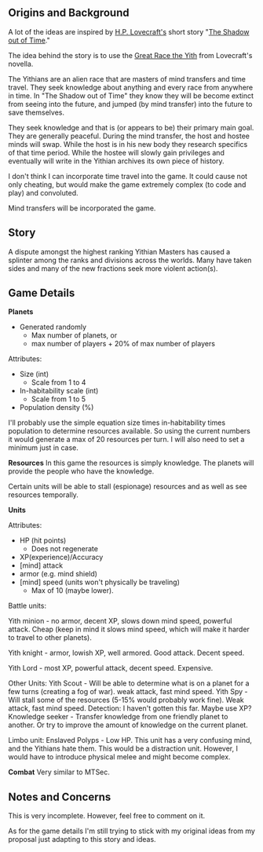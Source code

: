 == Origins and Background ==

A lot of the ideas are inspired by [http://en.wikipedia.org/wiki/H._P._Lovecraft H.P. Lovecraft's] short story "[http://en.wikipedia.org/wiki/The_Shadow_Out_of_Time The Shadow out of Time]."

The idea behind the story is to use the [http://en.wikipedia.org/wiki/Great_Race_of_Yith Great Race the Yith] from Lovecraft's novella.  

The Yithians are an alien race that are masters of mind transfers and time travel. They seek knowledge about anything and every race from anywhere in time. In "The Shadow out of Time" they know they will be become extinct from seeing into the future, and jumped (by mind transfer) into the future to save themselves.

They seek knowledge and that is (or appears to be) their primary main goal. They are generally peaceful. During the mind transfer, the host and hostee minds will swap. While the host is in his new body they research specifics of that time period. While the hostee will slowly gain privileges and eventually will write in the Yithian archives its own piece of history.

I don't think I can incorporate time travel into the game. It could cause not only cheating, but would make the game extremely complex (to code and play) and convoluted.

Mind transfers will be incorporated the game.

== Story ==

A dispute amongst the highest ranking Yithian Masters has caused a splinter among the ranks and divisions across the worlds. Many have taken sides and many of the new fractions seek more violent action(s).

== Game Details ==

'''Planets'''
*Generated randomly
** Max number of planets, or
** max number of players + 20% of max number of players

Attributes:
* Size (int)
** Scale from 1 to 4
* In-habitability scale (int)
** Scale from 1 to 5
* Population density (%)

I'll probably use the simple equation size times in-habitability times population to determine resources available. So using the current numbers it would generate a max of 20 resources per turn. I will also need to set a minimum just in case.

'''Resources'''
In this game the resources is simply knowledge. The planets will provide the people who have the knowledge.

Certain units will be able to stall (espionage) resources and as well as see resources temporally.

'''Units'''

Attributes:
* HP (hit points)
** Does not regenerate
* XP(experience)/Accuracy
* [mind] attack
* armor (e.g. mind shield)
* [mind] speed (units won't physically be traveling)
** Max of 10 (maybe lower).

Battle units:

Yith minion - no armor, decent XP, slows down mind speed, powerful attack. Cheap (keep in mind it slows mind speed, which will make it harder to travel to other planets). 

Yith knight - armor, lowish XP, well armored. Good attack. Decent speed.

Yith Lord - most XP, powerful attack, decent speed. Expensive.

Other Units:
Yith Scout - Will be able to determine what is on a planet for a few turns (creating a fog of war). weak attack, fast mind speed. 
Yith Spy - Will stall some of the resources (5-15% would probably work fine). Weak attack, fast mind speed.
Detection: I haven't gotten this far. Maybe use XP?
Knowledge seeker - Transfer knowledge from one friendly planet to another. Or try to improve the amount of knowledge on the current planet.  

Limbo unit:
Enslaved Polyps - Low HP. This unit has a very confusing mind, and the Yithians hate them. This would be a distraction unit. However, I would have to introduce physical melee and might become complex.

'''Combat'''
Very similar to MTSec.

== Notes and Concerns ==

This is very incomplete. However, feel free to comment on it.

As for the game details I'm still trying to stick with my original ideas from my proposal just adapting to this story and ideas.